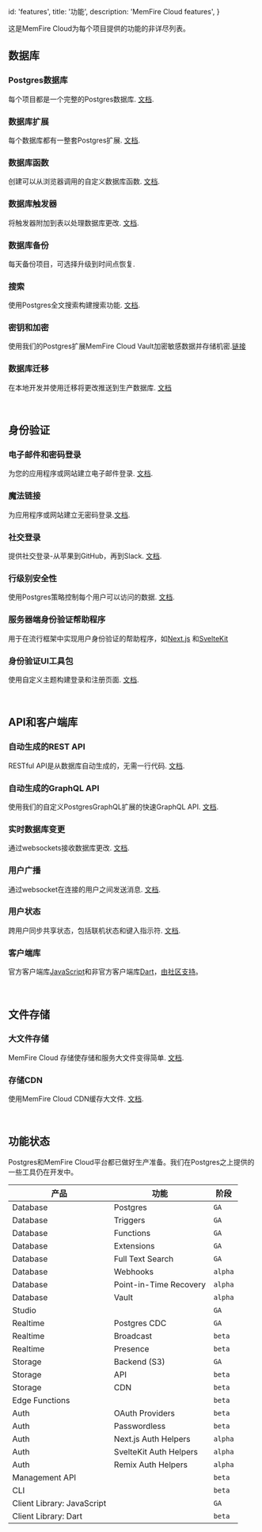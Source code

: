 
  id: 'features',
  title: '功能',
  description: 'MemFire Cloud features',
}

这是MemFire Cloud为每个项目提供的功能的非详尽列表。

## 数据库

### Postgres数据库

每个项目都是一个完整的Postgres数据库. [文档](/docs/guides/database).

### 数据库扩展

每个数据库都有一整套Postgres扩展. [文档](/docs/guides/database/extensions).

### 数据库函数

创建可以从浏览器调用的自定义数据库函数. [文档](/docs/guides/database/functions).

### 数据库触发器

将触发器附加到表以处理数据库更改. [文档](/docs/guides/auth/managing-user-data#using-triggers).


### 数据库备份

每天备份项目，可选择升级到时间点恢复.

### 搜索

使用Postgres全文搜索构建搜索功能. [文档](/docs/guides/database/full-text-search).

### 密钥和加密

使用我们的Postgres扩展MemFire Cloud Vault加密敏感数据并存储机密.[链接](https://supabase.com/blog/supabase-vault)

### 数据库迁移

在本地开发并使用迁移将更改推送到生产数据库. [文档](/docs/guides/cli/local-development#database-migrations)

<br />

## 身份验证

### 电子邮件和密码登录

为您的应用程序或网站建立电子邮件登录. [文档](/docs/guides/auth/auth-email).

### 魔法链接

为应用程序或网站建立无密码登录.[文档](/docs/guides/auth/auth-magic-link).

### 社交登录

提供社交登录-从苹果到GitHub，再到Slack. [文档](/docs/guides/auth/auth-apple).


### 行级别安全性

使用Postgres策略控制每个用户可以访问的数据. [文档](/docs/guides/auth/row-level-security).

### 服务器端身份验证帮助程序

用于在流行框架中实现用户身份验证的帮助程序，如[Next.js](/docs/guides/auth/auth-helpers/nextjs) 和[SvelteKit](/docs/guides/auth/auth-helpers/sveltekit)

### 身份验证UI工具包

使用自定义主题构建登录和注册页面. [文档](/docs/guides/auth/auth-helpers/auth-ui).

<br />

## API和客户端库

### 自动生成的REST API

RESTful API是从数据库自动生成的，无需一行代码. [文档](/docs/guides/api#rest-api-overview).

### 自动生成的GraphQL API

使用我们的自定义PostgresGraphQL扩展的快速GraphQL API. [文档](/docs/guides/api#graphql-api-overview).

### 实时数据库变更

通过websockets接收数据库更改. [文档](/docs/guides/realtime/postgres-cdc).

### 用户广播

通过websocket在连接的用户之间发送消息. [文档](/docs/guides/realtime#broadcast).

### 用户状态

跨用户同步共享状态，包括联机状态和键入指示符. [文档](/docs/guides/realtime#presence).

### 客户端库

官方客户端库[JavaScript](/docs/reference/javascript/)和非官方客户端库[Dart](/docs/reference/dart)，[由社区支持](https://github.com/supabase-community#client-libraries)。 

<br />

## 文件存储

### 大文件存储

MemFire Cloud 存储使存储和服务大文件变得简单. [文档](/docs/guides/storage).

### 存储CDN

使用MemFire Cloud CDN缓存大文件. [文档](/docs/guides/storage-cdn).

<br />



## 功能状态

Postgres和MemFire Cloud平台都已做好生产准备。我们在Postgres之上提供的一些工具仍在开发中。

| 产品                   | 功能                | 阶段   |
| -------------------------- | ---------------------- | ------- |
| Database                   | Postgres               | `GA`    |
| Database                   | Triggers               | `GA`    |
| Database                   | Functions              | `GA`    |
| Database                   | Extensions             | `GA`    |
| Database                   | Full Text Search       | `GA`    |
| Database                   | Webhooks               | `alpha` |
| Database                   | Point-in-Time Recovery | `alpha` |
| Database                   | Vault                  | `alpha` |
| Studio                     |                        | `GA`    |
| Realtime                   | Postgres CDC           | `GA`    |
| Realtime                   | Broadcast              | `beta`  |
| Realtime                   | Presence               | `beta`  |
| Storage                    | Backend (S3)           | `GA`    |
| Storage                    | API                    | `beta`  |
| Storage                    | CDN                    | `beta`  |
| Edge Functions             |                        | `beta`  |
| Auth                       | OAuth Providers        | `beta`  |
| Auth                       | Passwordless           | `beta`  |
| Auth                       | Next.js Auth Helpers   | `alpha` |
| Auth                       | SvelteKit Auth Helpers | `alpha` |
| Auth                       | Remix Auth Helpers     | `alpha` |
| Management API             |                        | `beta`  |
| CLI                        |                        | `beta`  |
| Client Library: JavaScript |                        | `GA`    |
| Client Library: Dart       |                        | `beta`  |


